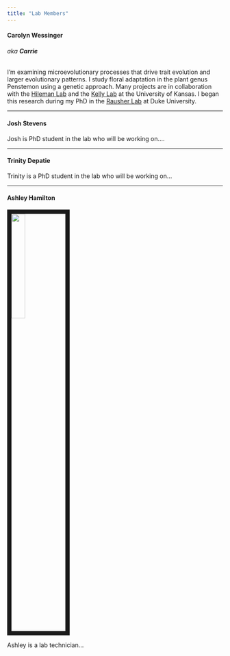 ```yaml
---
title: "Lab Members"
---
```


#### Carolyn Wessinger 
###### aka **Carrie**

I'm examining microevolutionary processes that drive trait evolution and larger evolutionary patterns. I study floral adaptation in the plant genus Penstemon using a genetic approach. Many projects are in collaboration with the [Hileman Lab](http://www.hilemanlab.org/) and the [Kelly Lab](http://eeb.ku.edu/sites/eeb.ku.edu/files/files/jkk/index.html) at the University of Kansas. I began this research during my PhD in the [Rausher Lab](http://people.duke.edu/~mrausher/) at Duke University.  

***

#### Josh Stevens

Josh is PhD student in the lab who will be working on....

***

#### Trinity Depatie

Trinity is a PhD student in the lab who will be working on...


*** 

#### Ashley Hamilton
<img src="images/Ashley.jpg" style="width:25%; border:10px solid; margin-right: 20px" align="center">

Ashley is a lab technician... 

